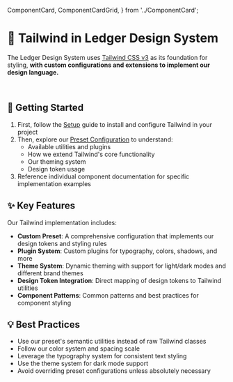   ComponentCard,
  ComponentCardGrid,
} from '../ComponentCard';

<Meta title="Tailwind/Introduction" />

# 🎨 Tailwind in Ledger Design System

The Ledger Design System uses [Tailwind CSS v3](https://v3.tailwindcss.com/) as its foundation for styling, **with custom configurations and extensions to implement our design language.**

<ComponentCardGrid>
  <ComponentCard
    title="Setup Guide"
    description="Complete installation and configuration guide for integrating Tailwind CSS with the Ledger Design System."
    href="?path=/docs/tailwind-setup-guide--docs"
    emoji="⚙️"
  />

  <ComponentCard
    title="Preset Configuration"
    description="Custom plugins, theme architecture, design tokens integration, and dark mode implementation details."
    href="?path=/docs/tailwind-configuration--docs"
    emoji="🎛️"
  />
</ComponentCardGrid>
<br />

## 🚀 Getting Started

1. First, follow the [Setup](/docs/tailwind-setup-guide--docs) guide to install and configure Tailwind in your project
2. Then, explore our [Preset Configuration](/docs/tailwind-preset-configuration--docs) to understand:
   - Available utilities and plugins
   - How we extend Tailwind's core functionality
   - Our theming system
   - Design token usage
3. Reference individual component documentation for specific implementation examples

## ✨ Key Features

Our Tailwind implementation includes:

- **Custom Preset**: A comprehensive configuration that implements our design tokens and styling rules
- **Plugin System**: Custom plugins for typography, colors, shadows, and more
- **Theme System**: Dynamic theming with support for light/dark modes and different brand themes
- **Design Token Integration**: Direct mapping of design tokens to Tailwind utilities
- **Component Patterns**: Common patterns and best practices for component styling

## 💡 Best Practices

- Use our preset's semantic utilities instead of raw Tailwind classes
- Follow our color system and spacing scale
- Leverage the typography system for consistent text styling
- Use the theme system for dark mode support
- Avoid overriding preset configurations unless absolutely necessary
